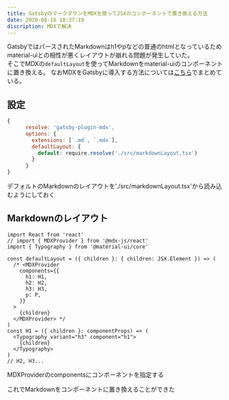 ```yaml
---
title: GatsbyのマークダウンをMDXを使ってJSXのコンポーネントで置き換える方法
date: 2020-08-16 18:37:19
discription: MDXで解決
---
```


GatsbyではパースされたMarkdownはh1やpなどの普通のhtmlとなっているため
material-uiとの相性が悪くレイアウトが崩れる問題が発生していた。  
そこでMDXの`defaultLayout`を使ってMarkdownをmaterial-uiのコンポーネントに置き換える。
なおMDXをGatsbyに導入する方法については[こちら](https://pori.wtf/introduction-of-MDX/)でまとめている。  

## 設定
```javascript
{
      resolve: 'gatsby-plugin-mdx',
      options: {
        extensions: [`.md`, `.mdx`],
        defaultLayout: {
          default: require.resolve('./src/markdownLayout.tsx')
        }
      }
}
```
デフォルトのMarkdownのレイアウトを'./src/markdownLayout.tsx'から読み込むようにしておく

## Markdownのレイアウト
```tsx
import React from 'react'
// import { MDXProvider } from '@mdx-js/react'
import { Typography } from '@material-ui/core'

const defaultLayout = ({ children }: { children: JSX.Element }) => (
  /* <MDXProvider
    components={{
      h1: H1,
      h2: H2,
      h3: H3,
      p: P,
    }}
  >
    {children}
  </MDXProvider> */
)
const H1 = ({ children }: componentProps) => (
  <Typography variant="h3" component="h1">
    {children}
  </Typography>
)
// H2, H3...
```
MDXProviderのcomponentsにコンポーネントを指定する

これでMarkdownをコンポーネントに置き換えることができた